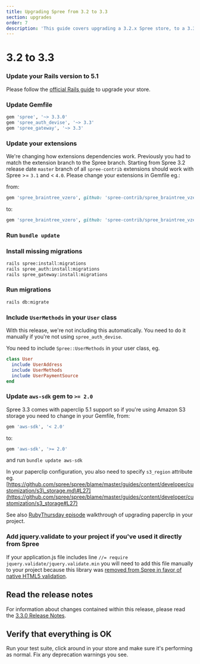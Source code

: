 ```yaml
---
title: Upgrading Spree from 3.2 to 3.3
section: upgrades
order: 7
description: 'This guide covers upgrading a 3.2.x Spree store, to a 3.3.x store.'
---
```


# 3.2 to 3.3

### Update your Rails version to 5.1

Please follow the [official Rails guide](http://edgeguides.rubyonrails.org/upgrading_ruby_on_rails.html#upgrading-from-rails-5-0-to-rails-5-1) to upgrade your store.

### Update Gemfile

```ruby
gem 'spree', '~> 3.3.0'
gem 'spree_auth_devise', '~> 3.3'
gem 'spree_gateway', '~> 3.3'
```

### Update your extensions

We're changing how extensions dependencies work. Previously you had to match the extension branch to the Spree branch. Starting from Spree 3.2 release date `master` branch of all `spree-contrib` extensions should work with Spree &gt;= `3.1` and &lt; `4.0`. Please change your extensions in Gemfile eg.:

from:

```ruby
gem 'spree_braintree_vzero', github: 'spree-contrib/spree_braintree_vzero', branch: '3-1-stable'
```

to:

```ruby
gem 'spree_braintree_vzero', github: 'spree-contrib/spree_braintree_vzero'
```

### Run `bundle update`

### Install missing migrations

```bash
rails spree:install:migrations
rails spree_auth:install:migrations
rails spree_gateway:install:migrations
```

### Run migrations

```bash
rails db:migrate
```

### Include `UserMethods` in your `User` class

With this release, we're not including this automatically. You need to do it manually if you're not using `spree_auth_devise`.

You need to include `Spree::UserMethods` in your user class, eg.

```ruby
class User
  include UserAddress
  include UserMethods
  include UserPaymentSource
end
```

### Update `aws-sdk` gem to `>= 2.0`

Spree 3.3 comes with paperclip 5.1 support so if you're using Amazon S3 storage you need to change in your Gemfile, from:

```ruby
gem 'aws-sdk', '< 2.0'
```

to:

```ruby
gem 'aws-sdk', '>= 2.0'
```

and run `bundle update aws-sdk`

In your paperclip configuration, you also need to specify `s3_region` attribute eg. [https://github.com/spree/spree/blame/master/guides/content/developer/customization/s3\_storage.md\#L27](https://github.com/spree/spree/blame/master/guides/content/developer/customization/s3_storage#L27)

See also [RubyThursday episode](https://rubythursday.com/episodes/ruby-snack-27-upgrade-paperclip-and-aws-sdk-in-prep-for-rails-5) walkthrough of upgrading paperclip in your project.

### Add jquery.validate to your project if you've used it directly from Spree

If your application.js file includes line `//= require jquery.validate/jquery.validate.min` you will need to add this file manually to your project because this library was [removed from Spree in favor of native HTML5 validation](https://github.com/spree/spree/pull/8173).

## Read the release notes

For information about changes contained within this release, please read the [3.3.0 Release Notes](http://guides.spreecommerce.org/release_notes/spree_3_3_0.html).

## Verify that everything is OK

Run your test suite, click around in your store and make sure it's performing as normal. Fix any deprecation warnings you see.

